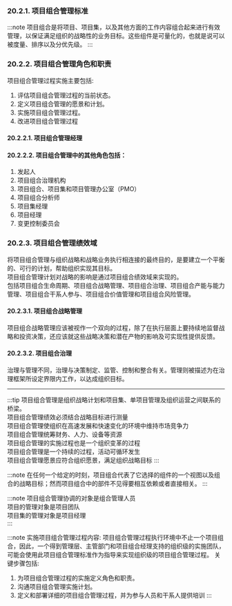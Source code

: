
### 20.2.1. 项目组合管理标准

:::note
项目组合是将项目、项目集，以及其他方面的工作内容组合起来进行有效管理，以保证满足组织的战略性的业务目标。这些组件是可量化的，也就是说可以被度量、排序以及分优先级。
:::

### 20.2.2. 项目组合管理角色和职责
项目组合管理过程实施主要包括:
1. 评估项目组合管理过程的当前状态。
2. 定义项目组合管理的愿景和计划。
3. 实施项目组合管理过程。
4. 改进项目组合管理过程

#### 20.2.2.1. 项目组合管理经理

#### 20.2.2.2. 项目组合管理中的其他角色包括：
1.  发起人
2.  项目组合治理机构
3.  项目组合、项目集和项目管理办公室（PMO）
4.  项目组合分析师
5.  项目集经理
6.  项目经理
7.  变更控制委员会

### 20.2.3.  项目组合管理绩效域
将项目组合管理与组织战略和战略业务执行相连接的最终目的，是要建立一个平衡的、可行的计划，帮助组织实现其目标。  
项目组合管理计划对战略的影响是通过项目组合绩效域来实现的。  
包括项目组合生命周期、项目组合战略管理、项目组合治理、项目组合产能与能力管理、项目组合干系人参与、项目组合价值管理和项目组合风险管理。

#### 20.2.3.1. 项目组合战略管理
项目组合战略管理应该被视作一个双向的过程，除了在执行层面上要持续地监督战略和投资决策，还应该就这些战略决策和潜在产物的影响及可实现性提供反馈。

#### 20.2.3.2. 项目组合治理
治理与管理不同，治理与决策制定、监管、控制和整合有关。管理则被描述为在治理框架所设定界限内工作，以达成组织目标。

----

:::tip
项目组合管理是组织战略计划和项目集、单项目管理及组织运营之间联系的桥梁。  
项目组合管理绩效必须结合战略目标进行测量  
项目组合管理使组织在高速发展和快速变化的环境中维持市场竞争力  
项目组合管理统筹财务、人力、设备等资源  
项目组合管理的实施过程也是一个组织变革的过程  
项目组合管理是一个持续的过程，活动可循环发生  
项目组合管理愿景应符合组织愿景，满足组织战略目标
:::

:::note
在任何一个给定的时刻，项目组合代表了它选择的组件的一个视图以及组合的战略目标；然而项目组合中的部件不见得要相互依赖或者直接相关。
:::

:::note
项目组合管理协调的对象是组合管理人员  
项目的管理对象是项目团队  
项目集的管理对象是项目经理  
:::

:::note
实施项目组合管理过程内容: 项目组合管理过程执行环境中不止一个项目组合，因此，一个得到管理层、主管部门和项目组合经理支持的组织级的实施团队，可能会使用此项目组合管理标准作为指导来实现组织级的项目组合管理过程。
关键步骤包括:
1. 为项目组合管理过程的实施定义角色和职责。
2. 沟通项目组合管理实施计划。
3. 定义和部署详细的项目组合管理过程，并为参与人员和干系人提供培训
:::
